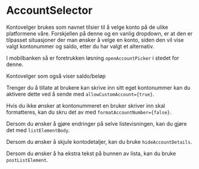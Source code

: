 
<Meta of={AccountSelectorStories} />

# AccountSelector

Kontovelger brukes som navnet tilsier til å velge konto på de ulike platformene våre. Forskjellen på denne og en vanlig dropdown, er at den er tilpasset situasjoner der man ønsker å velge en konto, siden den vil vise valgt kontonummer og saldo, etter du har valgt et alternativ.

I mobilbanken så er foretrukken løsning `openAccountPicker` i stedet for denne.

<Canvas of={AccountSelectorStories.Standard} />
<Controls of={AccountSelectorStories.Standard} />

Kontovelger som også viser saldo/beløp

<Canvas of={AccountSelectorStories.ShowBalance} />

Trenger du å tillate at brukere kan skrive inn sitt eget kontonummer kan du aktivere dette ved å sende med `allowCustomAccount={true}`.

<Canvas of={AccountSelectorStories.AllowCustomAccount} />

Hvis du ikke ønsker at kontonummeret en bruker skriver inn skal formatteres, kan du skru det av med `formatAccountNumber={false}`.

<Canvas of={AccountSelectorStories.NoFormatAccount} />

Dersom du ønsker å gjøre endringer på selve listevisningen, kan du gjøre det med `listElementBody`.

<Canvas of={AccountSelectorStories.ListElementBody} />

Dersom du ønsker å skjule kontodetaljer, kan du bruke `hideAccountDetails`.

<Canvas of={AccountSelectorStories.HideAccountDetails} />

Dersom du ønsker å ha ekstra tekst på bunnen av lista, kan du bruke `postListElement`.

<Canvas of={AccountSelectorStories.PostListElement} />
